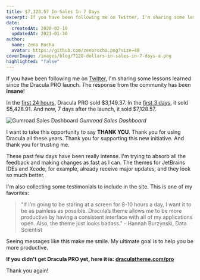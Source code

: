 ```yaml
---
title: $7,128.57 In Sales In 7 Days
excerpt: If you have been following me on Twitter, I'm sharing some lessons learned since the Dracula PRO launch. The response from the community has been insane!
date:
  createdAt: 2020-02-19
  updatedAt: 2021-01-30
author:
  name: Zeno Rocha
  avatar: https://github.com/zenorocha.png?size=48
coverImage: /images/blog/7128-dollars-in-sales-in-7-days-a.png
highlighted: "false"
---
```


If you have been following me on [Twitter](https://twitter.com/zenorocha), I'm sharing some lessons learned since the Dracula PRO launch. The response from the community has been **insane**!

In the [first 24 hours](https://twitter.com/zenorocha/status/1227622330731335686), Dracula PRO sold $3,149.37. In the [first 3 days](https://twitter.com/zenorocha/status/1228353130267475969), it sold $5,428.91. And now, 7 days after the launch, it sold $7,128.57.

![Gumroad Sales Dashboard](/images/blog/7128-dollars-in-sales-in-7-days-a.png)
_Gumroad Sales Dashboard_

I want to take this opportunity to say **THANK YOU**. Thank you for using Dracula all these years. Thank you for supporting this new initiative. And thank you for trusting me.

These past few days have been really intense. I'm trying to absorb all the feedback and making changes as fast as I can. The themes for JetBrains IDEs and Xcode, for example, already receive major updates, and they look so much better.

I'm also collecting some testimonials to include in the site. This is one of my favorites:

> "If I’m going to be staring at a screen for 8-10 hours a day, I want it to be as painless as possible. Dracula’s theme allows me to be more productive by having a consistent interface with all of my applications open. Also, the theme just looks badass." - Hannah Burzynski, Data Scientist

Seeing messages like this make me smile. My ultimate goal is to help you be more productive.

**If you didn't get Dracula PRO yet, here it is: [draculatheme.com/pro](/pro)**

Thank you again!
